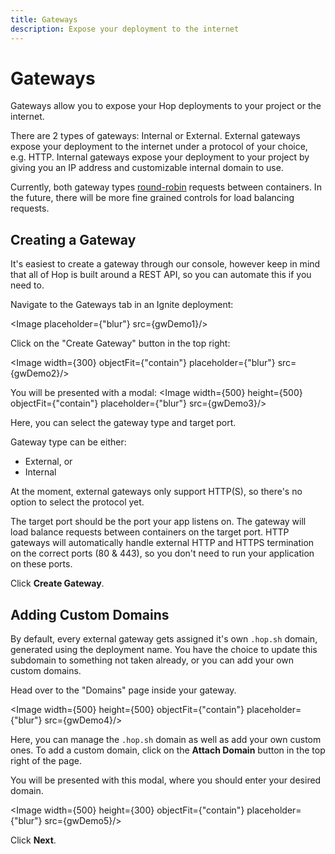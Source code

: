 ```yaml
---
title: Gateways
description: Expose your deployment to the internet
---
```



# Gateways

Gateways allow you to expose your Hop deployments to your project or the internet.

There are 2 types of gateways: Internal or External. External gateways expose your deployment to the internet under a protocol of your choice, e.g. HTTP. Internal gateways expose your deployment to your project by giving you an IP address and customizable internal domain to use.

Currently, both gateway types [round-robin](https://en.wikipedia.org/wiki/Round-robin_DNS) requests between containers. In the future, there will be more fine grained controls for load balancing requests.

## Creating a Gateway

It's easiest to create a gateway through our console, however keep in mind that all of Hop is built around a REST API, so you can automate this if you need to.
<br/>

Navigate to the Gateways tab in an Ignite deployment:

<Image placeholder={"blur"} src={gwDemo1}/>


Click on the "Create Gateway" button in the top right:

<Image width={300} objectFit={"contain"}  placeholder={"blur"} src={gwDemo2}/>

You will be presented with a modal:
<Image width={500} height={500} objectFit={"contain"} placeholder={"blur"} src={gwDemo3}/>

Here, you can select the gateway type and target port.

Gateway type can be either:
- External, or
- Internal

At the moment, external gateways only support HTTP(S), so there's no option to select the protocol yet.

The target port should be the port your app listens on. The gateway will load balance requests between containers on the target port. HTTP gateways will automatically handle external HTTP and HTTPS termination on the correct ports (80 & 443), so you don't need to run your application on these ports.

Click **Create Gateway**.

## Adding Custom Domains
By default, every external gateway gets assigned it's own `.hop.sh` domain, generated using the deployment name. You have the choice to update this subdomain to something not taken already, or you can add your own custom domains.

Head over to the "Domains" page inside your gateway.

<Image width={500} height={500} objectFit={"contain"} placeholder={"blur"} src={gwDemo4}/>

Here, you can manage the `.hop.sh` domain as well as add your own custom ones. To add a custom domain, click on the **Attach Domain** button in the top right of the page.

You will be presented with this modal, where you should enter your desired domain.

<Image width={500} height={300} objectFit={"contain"} placeholder={"blur"} src={gwDemo5}/>

Click **Next**.

